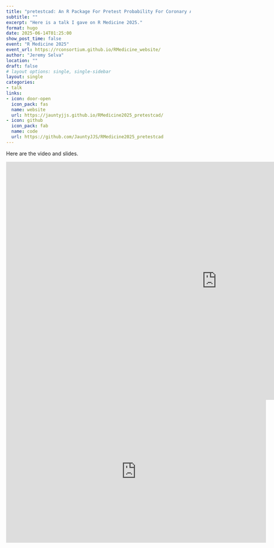 ---
title: "pretestcad: An R Package For Pretest Probability For Coronary Artery Disease"
subtitle: ""
excerpt: "Here is a talk I gave on R Medicine 2025."
format: hugo
date: 2025-06-14T01:25:00
show_post_time: false
event: "R Medicine 2025"
event_url: https://rconsortium.github.io/RMedicine_website/
author: "Jeremy Selva"
location: ""
draft: false
# layout options: single, single-sidebar
layout: single
categories:
- talk
links:
- icon: door-open
  icon_pack: fas
  name: website
  url: https://jauntyjjs.github.io/RMedicine2025_pretestcad/
- icon: github
  icon_pack: fab
  name: code
  url: https://github.com/JauntyJJS/RMedicine2025_pretestcad
---

Here are the video and slides.

<iframe width="1150" height="650" src="https://jauntyjjs.github.io/RMedicine2025_pretestcad/" frameborder="0" allowfullscreen></iframe>

<iframe width="710" height="390" src="https://www.youtube.com/embed/5hpTlmKvRU8" frameborder="0" allowfullscreen></iframe>

